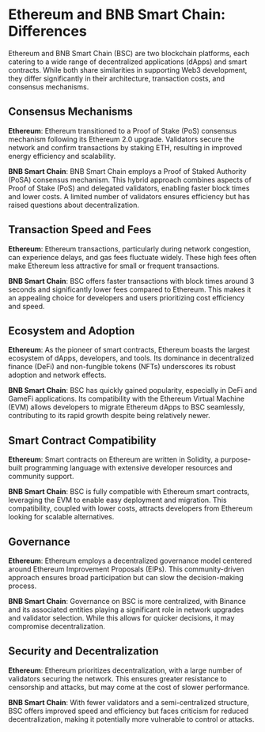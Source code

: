 
# Ethereum and BNB Smart Chain: Differences

Ethereum and BNB Smart Chain (BSC) are two blockchain platforms, each catering to a wide range of decentralized applications (dApps) and smart contracts. While both share similarities in supporting Web3 development, they differ significantly in their architecture, transaction costs, and consensus mechanisms.

## Consensus Mechanisms

**Ethereum**: Ethereum transitioned to a Proof of Stake (PoS) consensus mechanism following its Ethereum 2.0 upgrade. Validators secure the network and confirm transactions by staking ETH, resulting in improved energy efficiency and scalability.

**BNB Smart Chain**: BNB Smart Chain employs a Proof of Staked Authority (PoSA) consensus mechanism. This hybrid approach combines aspects of Proof of Stake (PoS) and delegated validators, enabling faster block times and lower costs. A limited number of validators ensures efficiency but has raised questions about decentralization.

## Transaction Speed and Fees

**Ethereum**: Ethereum transactions, particularly during network congestion, can experience delays, and gas fees fluctuate widely. These high fees often make Ethereum less attractive for small or frequent transactions.

**BNB Smart Chain**: BSC offers faster transactions with block times around 3 seconds and significantly lower fees compared to Ethereum. This makes it an appealing choice for developers and users prioritizing cost efficiency and speed.

## Ecosystem and Adoption

**Ethereum**: As the pioneer of smart contracts, Ethereum boasts the largest ecosystem of dApps, developers, and tools. Its dominance in decentralized finance (DeFi) and non-fungible tokens (NFTs) underscores its robust adoption and network effects.

**BNB Smart Chain**: BSC has quickly gained popularity, especially in DeFi and GameFi applications. Its compatibility with the Ethereum Virtual Machine (EVM) allows developers to migrate Ethereum dApps to BSC seamlessly, contributing to its rapid growth despite being relatively newer.

## Smart Contract Compatibility

**Ethereum**: Smart contracts on Ethereum are written in Solidity, a purpose-built programming language with extensive developer resources and community support.

**BNB Smart Chain**: BSC is fully compatible with Ethereum smart contracts, leveraging the EVM to enable easy deployment and migration. This compatibility, coupled with lower costs, attracts developers from Ethereum looking for scalable alternatives.

## Governance

**Ethereum**: Ethereum employs a decentralized governance model centered around Ethereum Improvement Proposals (EIPs). This community-driven approach ensures broad participation but can slow the decision-making process.

**BNB Smart Chain**: Governance on BSC is more centralized, with Binance and its associated entities playing a significant role in network upgrades and validator selection. While this allows for quicker decisions, it may compromise decentralization.

## Security and Decentralization

**Ethereum**: Ethereum prioritizes decentralization, with a large number of validators securing the network. This ensures greater resistance to censorship and attacks, but may come at the cost of slower performance.

**BNB Smart Chain**: With fewer validators and a semi-centralized structure, BSC offers improved speed and efficiency but faces criticism for reduced decentralization, making it potentially more vulnerable to control or attacks.

<Space h={16} />
<GetStarted />
